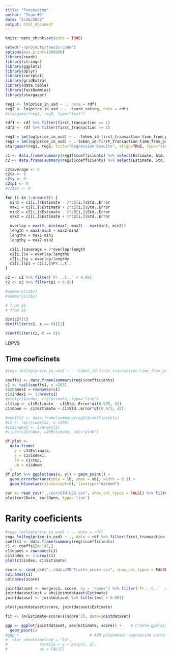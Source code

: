 ```yaml
---
title: "Processing"
author: "Team #3"
date: "1/26/2022"
output: html_document
---
```


```r
knitr::opts_chunk$set(echo = TRUE)
```

```r
setwd("~/projects/thesis-code")
options(max.print=1000000)
library(readr)
library(stringr)
library(ggplot2)
library(dplyr)
library(corrplot)
library(gridExtra)
library(data.table)
library(fastDummies)
library(stargazer)
```

```r
reg1 <- lm(price_in_usd ~ ., data = rdf)
reg2 <- lm(price_in_usd ~ . -score_rating, data = rdf)
#stargazer(reg1, reg2, type="text")
```

```r
rdf1 <- rdf %>% filter(first_transaction == 1)
rdf2 <- rdf %>% filter(first_transaction != 1)

reg1 = lm(log(price_in_usd) ~ . -token_id-first_transaction-time_from_prev-prev_price-trait_Shirt_34-trait_Shirt_18-trait_Shoes_22, data = rdf1)
reg2 = lm(log(price_in_usd) ~ .-token_id-first_transaction-time_from_prev-prev_price-trait_Shirt_34-trait_Shirt_18-trait_Shoes_22, data = rdf2)
stargazer(reg1, reg2, title="Regression Results", align=TRUE, type="text")
```

```r
c1 <- data.frame(summary(reg1)$coefficients) %>% select(Estimate, Std..Error, Pr...t..)
c2 <- data.frame(summary(reg2)$coefficients) %>% select(Estimate, Std..Error, Pr...t..)

c2$average <- 0
c2$x <- 0
c2$y <- 0
c2$p1 <- 0
#c2$e1 <- 0

for (i in 1:nrow(c2)) {
  min1 = c1[i,]$Estimate - 2*c1[i,]$Std..Error
  max1 = c1[i,]$Estimate + 2*c1[i,]$Std..Error
  min2 = c2[i,]$Estimate - 2*c2[i,]$Std..Error
  max2 = c2[i,]$Estimate + 2*c2[i,]$Std..Error

  overlap = max(0, min(max1, max2) - max(min1, min2))
  length = max1-min1 + max2-min2
  lengthx = max1-min1
  lengthy = max2-min2

  c2[i,]$average = 2*overlap/length
  c2[i,]$x = overlap/lengthx
  c2[i,]$y = overlap/lengthy
  c2[i,]$p1 = c1[i,]$Pr...t..
}

c2 <- c2 %>% filter(`Pr...t..` < 0.05)
c2 <- c2 %>% filter(p1 < 0.05)

#summary(c2$x)
#summary(c2$y)

# from 21
# from 18

dim(c2)[1]
dim(filter(c2, x == 0))[1]

View(filter(c2, x == 0))
```

LDPVS

## Time coeficinets

```r
#reg= lm(log(price_in_usd) ~ . -token_id-first_transaction-time_from_prev-prev_price, data = rdf)

coeffs1 <- data.frame(summary(reg)$coefficients)
c1 <- tail(coeffs1, n =205)
c1$names1 = rownames(c1)
c1$index1 <- 1:nrow(c1)
#plot(c1$index, c1$Estimate, type="line")
c1$top <- c1$Estimate - c1$Std..Error*qt(0.975, 42)
c1$down <- c1$Estimate + c1$Std..Error*qt(0.975, 42)

#coeffs2 <- data.frame(summary(reg2)$coefficients)
#c2 <- tail(coeffs2, n =205)
#c2$index2 <- 1:nrow(c2)
#lines(c2$index, c2$Estimate, col="pink")

df.plot <-
  data.frame(
    y = c1$Estimate,
    x = c1$index1,
    lb = c1$top,
    ub = c1$down
  )
df.plot %>% ggplot(aes(x, y)) + geom_point() +
  geom_errorbar(aes(ymin = lb, ymax = ub), width = 0.1) +
  geom_hline(aes(yintercept=0), linetype="dashed")
```

```r
cur <- read_csv("../cur/ETH-USD.csv", show_col_types = FALSE) %>% filter(Date > "2021-05-03") %>% filter(Date < "2021-11-24")
plot(cur$Date, cur$Open, type='line')
```

# Rarity coeficients

```r
#reg= lm(log(price_in_usd) ~ ., data = rdf)
reg= lm(log(price_in_usd) ~ ., data = rdf %>% filter(first_transaction == 1))
coeffs1 <- data.frame(summary(reg)$coefficients)
c1 <- coeffs1[4:142,]
c1$names = rownames(c1)
c1$index <- 1:nrow(c1)
plot(c1$index, c1$Estimate)

score <- read_csv("../data/MB_Traits_score.csv", show_col_types = FALSE)
colnames(c1)
colnames(score)

jointdataset <- merge(c1, score, by = 'names') %>% filter(`Pr...t..`  < 0.01)
jointdataset$est = abs(jointdataset$Estimate)
jointdataset <- jointdataset %>% filter(est > 0.001)

plot(jointdataset$score, jointdataset$Estimate)

fit <- lm(Estimate~score+I(score^2), data=jointdataset)

ggp <- ggplot(jointdataset, aes(Estimate, score)) +    # Create ggplot2 scatterplot
  geom_point()
#ggp +                               # Add polynomial regression curve
#  stat_smooth(method = "lm",
#              formula = y ~ poly(x, 2),
#              se = FALSE)
```
